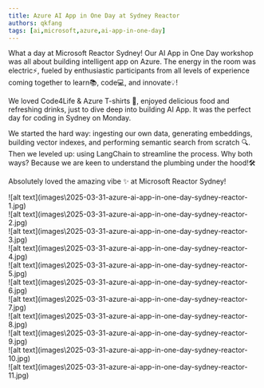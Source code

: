 ```yaml
---
title: Azure AI App in One Day at Sydney Reactor
authors: qkfang
tags: [ai,microsoft,azure,ai-app-in-one-day]
---
```


What a day at Microsoft Reactor Sydney! Our AI App in One Day workshop was all about building intelligent app on Azure. The energy in the room was electric⚡️, fueled by enthusiastic participants from all levels of experience coming together to learn📚, code💻, and innovate💡!

We loved Code4Life & Azure T-shirts 👕, enjoyed delicious food and refreshing drinks, just to dive deep into building AI App. It was the perfect day for coding in Sydney on Monday.

We started the hard way: ingesting our own data, generating embeddings, building vector indexes, and performing semantic search from scratch 🔍. Then we leveled up: using LangChain to streamline the process. Why both ways? Because we are keen to understand the plumbing under the hood!🛠️

Absolutely loved the amazing vibe ✨ at Microsoft Reactor Sydney! 

<div className="img-grid">
    <div className="img-item">![alt text](images\2025-03-31-azure-ai-app-in-one-day-sydney-reactor-1.jpg)</div>
    <div className="img-item">![alt text](images\2025-03-31-azure-ai-app-in-one-day-sydney-reactor-2.jpg)</div>
    <div className="img-item">![alt text](images\2025-03-31-azure-ai-app-in-one-day-sydney-reactor-3.jpg)</div>
    <div className="img-item">![alt text](images\2025-03-31-azure-ai-app-in-one-day-sydney-reactor-4.jpg)</div>
    <div className="img-item">![alt text](images\2025-03-31-azure-ai-app-in-one-day-sydney-reactor-5.jpg)</div>
    <div className="img-item">![alt text](images\2025-03-31-azure-ai-app-in-one-day-sydney-reactor-6.jpg)</div>
    <div className="img-item">![alt text](images\2025-03-31-azure-ai-app-in-one-day-sydney-reactor-7.jpg)</div>
    <div className="img-item">![alt text](images\2025-03-31-azure-ai-app-in-one-day-sydney-reactor-8.jpg)</div>
    <div className="img-item">![alt text](images\2025-03-31-azure-ai-app-in-one-day-sydney-reactor-9.jpg)</div>
    <div className="img-item">![alt text](images\2025-03-31-azure-ai-app-in-one-day-sydney-reactor-10.jpg)</div>
    <div className="img-item">![alt text](images\2025-03-31-azure-ai-app-in-one-day-sydney-reactor-11.jpg)</div>
</div>


















